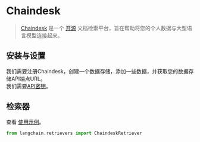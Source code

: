 # Chaindesk

>[Chaindesk](https://chaindesk.ai) 是一个 [开源](https://github.com/gmpetrov/databerry) 文档检索平台，旨在帮助将您的个人数据与大型语言模型连接起来。

## 安装与设置

我们需要注册Chaindesk，创建一个数据存储，添加一些数据，并获取您的数据存储API端点URL。  
我们需要[API密钥](https://docs.chaindesk.ai/api-reference/authentication)。

## 检索器

查看 [使用示例](/docs/integrations/retrievers/chaindesk)。

```python
from langchain.retrievers import ChaindeskRetriever
```